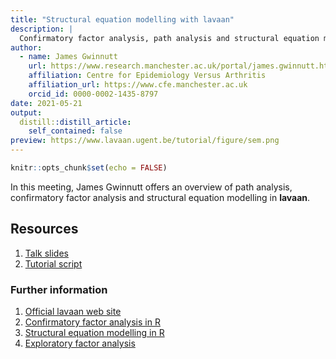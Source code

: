 ```yaml
---
title: "Structural equation modelling with lavaan"
description: |
  Confirmatory factor analysis, path analysis and structural equation models in R.
author:
  - name: James Gwinnutt
    url: https://www.research.manchester.ac.uk/portal/james.gwinnutt.html
    affiliation: Centre for Epidemiology Versus Arthritis
    affiliation_url: https://www.cfe.manchester.ac.uk
    orcid_id: 0000-0002-1435-8797
date: 2021-05-21
output:
  distill::distill_article:
    self_contained: false
preview: https://www.lavaan.ugent.be/tutorial/figure/sem.png
---
```



```r
knitr::opts_chunk$set(echo = FALSE)
```

In this meeting, James Gwinnutt offers an overview of path analysis, confirmatory factor analysis and structural equation modelling in **lavaan**.

## Resources

1. [Talk slides](resources/lavaan presentation.pptx) <i class="fas fa-file-powerpoint" title=".pptx"></i>
1. [Tutorial script](resources/lavaan tutorial.R) <i class="fab fa-r-project" title=".R"></i>

### Further information

1. [Official lavaan web site](https://www.lavaan.ugent.be/)
1. [Confirmatory factor analysis in R](https://stats.idre.ucla.edu/r/seminars/rcfa/)
1. [Structural equation modelling in R](https://stats.idre.ucla.edu/r/seminars/rsem)
1. [Exploratory factor analysis](https://cran.r-project.org/web/packages/psychTools/vignettes/factor.pdf)

